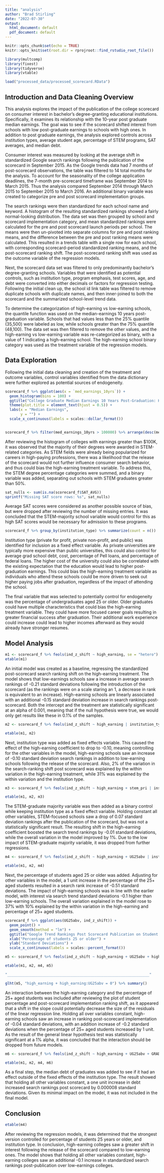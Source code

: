 ```yaml
---
title: "analysis"
author: "Brad Stirling"
date: "2022-07-30"
output:
  html_document: default
  pdf_document: default
---
```


```r
knitr::opts_chunk$set(echo = TRUE)
knitr::opts_knit$set(root.dir = rprojroot::find_rstudio_root_file())
```

```r
library(multcomp)
library(fixest)
library(tidyverse)
library(vtable)
```

```r
load("processed_data/processed_scorecard.RData")
```

## Introduction and Data Cleaning Overview

This analysis explores the impact of the publication of the college scorecard on consumer interest in bachelor's degree-granting educational institutions. Specifically, it examines its relationship with the 10-year post graduate median earnings. The goal was to see if the scorecard shifted interest from schools with low post-graduate earnings to schools with high ones. In addition to post graduate earnings, the analysis explored controls across institution types, average student age, percentage of STEM programs, SAT averages, and median debt.

Consumer interest was measured by looking at the average shift in standardized Google search rankings following the publication of the scorecard in September 2015. As the Google trends data had 7 months of post-scorecard observations, the table was filtered to 14 total months for the analysis. To account for the seasonality of the college application deadlines, the 7-month pre-scorecard timeframe was September 2014 to March 2015. Thus the analysis compared September 2014 through March 2015 to September 2015 to March 2016. An additional binary variable was created to categorize pre and post scorecard implementation groups. 

The search rankings were then standardized for each school name and keyword. A histogram of the resulting standardized rankings showed a fairly normal-looking distribution. The data set was then grouped by school and scorecard implementation category, and mean standardized rankings were calculated for the pre and post scorecard launch periods per school. The means were then un-pivoted into separate columns for pre and post ranking means, and the difference between the pre and post ranking means were calculated. This resulted in a trends table with a single row for each school, with corresponding scorecard-period standardized ranking means, and the post-scorecard ranking shift. The post-scorecard ranking shift was used as the outcome variable of the regression models.

Next, the scorecard data set was filtered to only predominantly bachelor's degree-granting schools. Variables that were identified as potential controls, such as institution type, program emphasis, test scores, age, and debt were converted into either decimals or factors for regression testing. Following the initial clean up, the school id link table was filtered to remove duplicate schools with duplicate names, and then inner-joined to both the scorecard and the summarized school-level trend data.

To determine the categorization of high-earning vs low-earning schools, the quantile function was used on the median-earnings 10 years post-graduation variable. Schools that had values less than the 25% quantile (35,500) were labeled as low, while schools greater than the 75% quantile (48,100). The data set was then filtered to remove the other values, and the high-earning vs low-earning variable was re-categorized as binary, with a value of 1 indicating a high-earning school. The high-earning school binary category was used as the treatment variable of the regression models.

## Data Exploration

Following the initial data cleaning and creation of the treatment and outcome variables, control variables identified from the data dictionary were further explored as potential sources of endogeneity. 

```r
scorecard_f %>% ggplot(aes(x = `med_earnings_10yrs`)) + 
  geom_histogram(bins = 100) +
  ggtitle("College Graduate Median Earnings 10 Years Post-Graduation: High vs. Low") +
  theme(plot.title = element_text(hjust = 0.5)) +
  labs(x = "Median Earnings",
       y = "") + 
  scale_x_continuous(labels = scales::dollar_format())
  
```
```r
scorecard_f %>% filter(med_earnings_10yrs > 100000) %>% arrange(desc(med_earnings_10yrs))
```

After reviewing the histogram of colleges with earnings greater than $100K, it was observed that the majority of their degrees were awarded in STEM-related categories. As STEM fields were already being popularized for careers in high-paying professions, there was a likelihood that the release of the scorecard would not further influence consumer search behavior, and thus could bias the high-earning treatment variable. To address this, the STEM degree percentage categories were summed, and a binary variable was added, separating out schools with STEM graduates greater than 50%.


```r
sat_nulls <- sum(is.na(scorecard_f$SAT_AVG))
sprintf("Missing SAT score rows: %s", sat_nulls)
```

Average SAT scores were considered as another possible source of bias, but were dropped after reviewing the number of missing entries. It was concluded that the STEM-majority school variable would control for this as high SAT scores would be necessary for admission to these programs.

```r
scorecard_f %>% group_by(institution_type) %>% summarize(count = n())
```

Institution type (private for profit, private non-profit, and public) was identified for inclusion as a fixed effect variable. As private universities are typically more expensive than public universities, this could also control for average grad school debt, cost, percentage of Pell loans, and percentage of federal loans. The higher cost of the university could also be correlated with the existing expectation that the education would lead to higher post-graduation earnings. This could bias the high-earning treatment variable as individuals who attend these schools could be more driven to seek out higher paying jobs after graduation, regardless of the impact of attending the school.

The final variable that was selected to potentially control for endogeneity was the percentage of undergraduates aged 25 or older. Older graduates could have multiple characteristics that could bias the high-earning treatment variable. They could have more focused career goals resulting in greater financial success after graduation. Their additional work experience could increase could lead to higher incomes afterward as they would already have stronger resumes.

## Model Analysis
```r
m1 <- scorecard_f %>% feols(ind_z_shift ~ high_earning, se = "hetero")
etable(m1)
```

An initial model was created as a baseline, regressing the standardized post-scorecard search ranking shift on the high-earning treatment. The model shows that low-earnings schools saw a increase in average search rankings of -0.21 standard deviations following the introduction of the scorecard (as the rankings were on a scale staring an 1, a decrease in rank is equivalent to an increase). High-earning schools are linearly associated with an additional -0.15 standard deviation increase in search rankings post-scorecard. Both the intercept and the treatment are statistically significant at an alpha of 0.001, meaning that if the null hypothesis were true, we would only get results like these in 0.1% of the samples.

```r
m2 <- scorecard_f %>% feols(ind_z_shift ~ high_earning | institution_type, se = "hetero")

etable(m1, m2)

```

Next, institution type was added as fixed effects variable. This caused the effect of the high-earning coefficient to drop to -0.10, meaning controlling for the other variables in the model, high-earning schools saw an increase of -0.10 standard deviation search rankings in addition to low-earning schools following the release of the scorecard. Also, 2% of the variation in the search-ranking shift post scorecard was explained by the within variation in the high-earning treatment, while 31% was explained by the within variation and the institution type.

```r
m3 <- scorecard_f %>% feols(ind_z_shift ~ high_earning + stem_pri | institution_type, se = "hetero")

etable(m1, m2, m3)
```

The STEM-graduate majority variable was then added as a binary control while keeping institution type as a fixed effect variable. Holding constant all other variables, STEM-focused schools saw a drop of 0.07 standard deviation rankings after the publication of the scorecard, but was not a statistically significant result. The resulting shift in the high-earning coefficient boosted the search trend rankings by -0.01 standard deviations, while the overall variation in the model improved by 1%. Due to the low impact of STEM-graduate majority variable, it was dropped from further regressions.

```r
m4 <- scorecard_f %>% feols(ind_z_shift ~ high_earning + UG25abv | institution_type, se = "hetero")

etable(m1, m2, m4)

```

Next, the percentage of students aged 25 or older was added. Adjusting for other variables in the model, a 1 unit increase in the percentage of the 25+ aged students resulted in a search rank increase of -0.51 standard deviations. The impact of high-earning schools was in line with the earlier model, with interest via search trend standard deviations -0.1 higher than low-earning schools. The overall variation explained in the model rose to 37% with 10% explained by the within variation in the high-earning and percentage of 25+ aged students. 

```r
scorecard_f %>% ggplot(aes(UG25abv, ind_z_shift)) + 
  geom_point() + 
  geom_smooth(method = "lm") +
  ggtitle("Google Trend Rankings Post Scorecard Publication on Student Age Population") +
  xlab("Percentage of students 25 or older") + 
  ylab("Standard Deviations") +
  scale_x_continuous(labels = scales::percent_format())

```

```r
m5 <- scorecard_f %>% feols(ind_z_shift ~ high_earning + UG25abv + high_earning * UG25abv| institution_type, se = "hetero")

etable(m1, m2, m4, m5)

"_________________________________________________________________"

glht(m5, "high_earning + high_earning:UG25abv = 0") %>% summary()


```

An interaction between the high-earning category and the percentage of 25+ aged students was included after reviewing the plot of student percentage and post-scorecard implementation ranking shift, as it appeared that a shift in the slope could potentially decrease the size of the residuals of the linear regression line. Holding all over variables constant, high-earning schools saw an increase in ranking post-scorecard implementation of -0.04 standard deviations, with an addition increase of  -0.2 standard deviations when the percentage of 25+ aged students increased by 1 unit. As the result of the general linear hypothesis test was statistically significant at a 1% alpha, it was concluded that the interaction should be dropped from future models.


```r
m6 <- scorecard_f %>% feols(ind_z_shift ~ high_earning + UG25abv + GRAD_DEBT_MDN_SUPP| institution_type, se = "hetero")

etable(m1, m2, m4, m6)

```

As a final step, the median debt of graduates was added to see if it had an effect outside of the fixed effects of the institution type. The result showed that holding all other variables constant, a one unit increase in debt increased search rankings post scorecard by 0.000008 standard deviations. Given its minimal impact on the model, it was not included in the final model.

## Conclusion

```r

etable(m4)

```
After reviewing the regression models, it was determined that the strongest version controlled for percentage of students 25 years or older, and institution type. In conclusion, high-earning colleges saw a greater shift in interest following the release of the scorecard compared to low-earning ones. The model shows that holding all other variables constant, high-earning colleges saw an additional -0.1 increase in standardized search rankings post-publication over low-earnings colleges.
